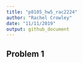 ```yaml
---
title: "p8105_hw5_rac2224"
author: "Rachel Crowley"
date: "11/11/2019"
output: github_document
---
```


## Problem 1

```r
```
